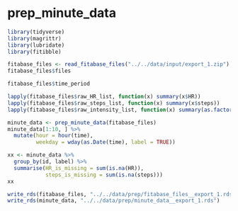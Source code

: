 # prep_minute_data

```r
library(tidyverse)
library(magrittr)
library(lubridate)
library(fitibble)
```

```r
fitabase_files <- read_fitabase_files("../../data/input/export_1.zip")
fitabase_files$files
```

```r
fitabase_files$time_period
```

```r
lapply(fitabase_files$raw_HR_list, function(x) summary(x$HR))
lapply(fitabase_files$raw_steps_list, function(x) summary(x$steps))
lapply(fitabase_files$raw_intensity_list, function(x) summary(as.factor(x$intensity)))
```

```r
minute_data <- prep_minute_data(fitabase_files)
minute_data[1:10, ] %>%
  mutate(hour = hour(time),
         weekday = wday(as.Date(time), label = TRUE))
```

```r
xx <- minute_data %>% 
  group_by(id, label) %>% 
  summarise(HR_is_missing = sum(is.na(HR)), 
            steps_is_missing = sum(is.na(steps)))
xx
```

```r
write_rds(fitabase_files, "../../data/prep/fitabase_files__export_1.rds")
write_rds(minute_data, "../../data/prep/minute_data__export_1.rds")
```
